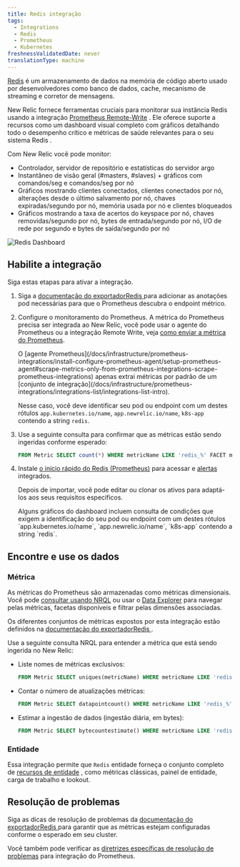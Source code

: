 ```yaml
---
title: Redis integração
tags:
  - Integrations
  - Redis
  - Prometheus
  - Kubernetes
freshnessValidatedDate: never
translationType: machine
---
```


[Redis](https://redis.io/) é um armazenamento de dados na memória de código aberto usado por desenvolvedores como banco de dados, cache, mecanismo de streaming e corretor de mensagens.

New Relic fornece ferramentas cruciais para monitorar sua instância Redis usando a integração [Prometheus Remote-Write](/docs/infrastructure/prometheus-integrations/install-configure-remote-write/set-your-prometheus-remote-write-integration/) . Ele oferece suporte a recursos como um dashboard visual completo com gráficos detalhando todo o desempenho crítico e métricas de saúde relevantes para o seu sistema Redis .

Com New Relic você pode monitor:

* Controlador, servidor de repositório e estatísticas do servidor argo
* Instantâneo de visão geral (#masters, #slaves) + gráficos com comandos/seg e comandos/seg por nó
* Gráficos mostrando clientes conectados, clientes conectados por nó, alterações desde o último salvamento por nó, chaves expiradas/segundo por nó, memória usada por nó e clientes bloqueados
* Gráficos mostrando a taxa de acertos do keyspace por nó, chaves removidas/segundo por nó, bytes de entrada/segundo por nó, I/O de rede por segundo e bytes de saída/segundo por nó

<img title="Redis Dashboard" alt="Redis Dashboard" src="/images/kubernetes_screenshot-crop_redis-dashboard.webp" />

## Habilite a integração

Siga estas etapas para ativar a integração.

1. Siga a [documentação do exportadorRedis ](https://github.com/prometheus-community/helm-charts/tree/main/charts/prometheus-redis-exporter)para adicionar as anotações pod necessárias para que o Prometheus descubra o endpoint métrico.

2. Configure o monitoramento do Prometheus. A métrica do Prometheus precisa ser integrada ao New Relic, você pode usar o agente do Prometheus ou a integração Remote Write, veja [como enviar a métrica do Prometheus](/docs/infrastructure/prometheus-integrations/get-started/send-prometheus-metric-data-new-relic/).

   <Callout variant="important">
     O [agente Prometheus](/docs/infrastructure/prometheus-integrations/install-configure-prometheus-agent/setup-prometheus-agent#scrape-metrics-only-from-prometheus-integrations-scrape-prometheus-integrations) apenas extrai métricas por padrão de um [conjunto de integração](/docs/infrastructure/prometheus-integrations/integrations-list/integrations-list-intro).

     Nesse caso, você deve identificar seu pod ou endpoint com um destes rótulos `app.kubernetes.io/name`, `app.newrelic.io/name`, `k8s-app` contendo a string `redis`.
   </Callout>

3. Use a seguinte consulta para confirmar que as métricas estão sendo ingeridas conforme esperado:

   ```sql
   FROM Metric SELECT count(*) WHERE metricName LIKE 'redis_%' FACET metricName LIMIT MAX
   ```

4. Instale [o início rápido do Redis (Prometheus)](https://newrelic.com/instant-observability/redis-prometheus) para acessar <InlinePopover type="dashboards" />e [alertas](/docs/alerts-applied-intelligence/new-relic-alerts/learn-alerts/introduction-alerts/) integrados.

   Depois de importar, você pode editar ou clonar os ativos para adaptá-los aos seus requisitos específicos.

   <Callout variant="important">
     Alguns gráficos do dashboard incluem consulta de condições que exigem a identificação do seu pod ou endpoint com um destes rótulos `app.kubernetes.io/name`, `app.newrelic.io/name`, `k8s-app` contendo a string `redis`.
   </Callout>

## Encontre e use os dados

### Métrica

As métricas do Prometheus são armazenadas como métricas dimensionais. Você pode [consultar usando NRQL](/docs/telemetry-data-platform/get-data/apis/query-metric-data-type/) ou usar o [Data Explorer](/docs/query-your-data/explore-query-data/browse-data/introduction-data-explorer/) para navegar pelas métricas, facetas disponíveis e filtrar pelas dimensões associadas.

Os diferentes conjuntos de métricas expostos por esta integração estão definidos na [documentação do exportadorRedis ](https://github.com/oliver006/redis_exporter/blob/master/README.md#whats-exported).

Use a seguinte consulta NRQL para entender a métrica que está sendo ingerida no New Relic:

* Liste nomes de métricas exclusivos:

  ```sql
  FROM Metric SELECT uniques(metricName) WHERE metricName LIKE 'redis_%' LIMIT MAX
  ```

* Contar o número de atualizações métricas:

  ```sql
  FROM Metric SELECT datapointcount() WHERE metricName LIKE 'redis_%' FACET metricName
  ```

* Estimar a ingestão de dados (ingestão diária, em bytes):

  ```sql
  FROM Metric SELECT bytecountestimate() WHERE metricName LIKE 'redis_%' SINCE 1 day ago
  ```

### Entidade

Essa integração permite que `Redis` entidade forneça o conjunto completo de [recursos de entidade](/docs/new-relic-solutions/new-relic-one/core-concepts/what-entity-new-relic/) , como métricas clássicas, painel de entidade, carga de trabalho e lookout.

## Resolução de problemas

Siga as dicas de resolução de problemas da [documentação do exportadorRedis ](https://github.com/oliver006/redis_exporter)para garantir que as métricas estejam configuradas conforme o esperado em seu cluster.

Você também pode verificar as [diretrizes específicas de resolução de problemas](/docs/infrastructure/prometheus-integrations/troubleshooting/no-data-appears-prometheus-integration) para integração do Prometheus.